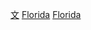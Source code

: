 {{Commonscat|Culture of Florida}}

[[Category:佛羅里達州|文]]
[[Category:美國各州文化|Florida]]
[[Category:美國南部文化|Florida]]